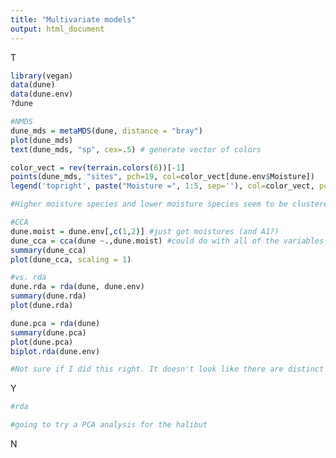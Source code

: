 ```yaml
---
title: "Multivariate models"
output: html_document
---
```


T
```r
library(vegan)
data(dune)
data(dune.env)
?dune

#NMDS
dune_mds = metaMDS(dune, distance = "bray")
plot(dune_mds)
text(dune_mds, "sp", cex=.5) # generate vector of colors

color_vect = rev(terrain.colors(6))[-1]
points(dune_mds, "sites", pch=19, col=color_vect[dune.env$Moisture])
legend('topright', paste("Moisture =", 1:5, sep=''), col=color_vect, pch=19)

#Higher moisture species and lower moisture species seem to be clustered together. It would be nice to make a biplot to see how the moisture gradient shows up on this plot, and to see if there's a relationship (i.e. does the presence of one high moisture species explain the presence of another? not sure if I phrased that correctly).

#CCA
dune.moist = dune.env[,c(1,2)] #just get moistures (and A1?)
dune_cca = cca(dune ~.,dune.moist) #could do with all of the variables but it's messy
summary(dune_cca)
plot(dune_cca, scaling = 1)

#vs. rda
dune.rda = rda(dune, dune.env)
summary(dune.rda)
plot(dune.rda)

dune.pca = rda(dune)
summary(dune.pca)
plot(dune.pca)
biplot.rda(dune.env)

#Not sure if I did this right. It doesn't look like there are distinct groups.
```

Y

```r
#rda 

#going to try a PCA analysis for the halibut
```

N
